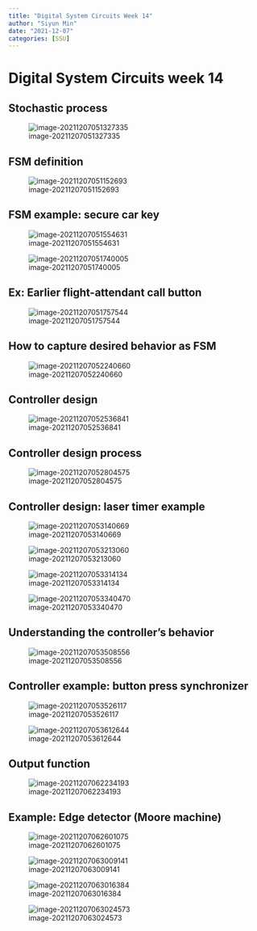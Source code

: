 ```yaml
---
title: "Digital System Circuits Week 14"
author: "Siyun Min"
date: "2021-12-07"
categories: [SSU]
---
```

# Digital System Circuits week 14

## Stochastic process

![image-20211207051327335](./image-20211207051327335.png)

## FSM definition

![image-20211207051152693](./image-20211207051152693.png)

## FSM example: secure car key

![image-20211207051554631](./image-20211207051554631.png)

![image-20211207051740005](./image-20211207051740005.png)

## Ex: Earlier flight-attendant call button

![image-20211207051757544](./image-20211207051757544.png)

## How to capture desired behavior as FSM

![image-20211207052240660](./image-20211207052240660.png)

## Controller design

![image-20211207052536841](./image-20211207052536841.png)

## Controller design process

![image-20211207052804575](./image-20211207052804575.png)

## Controller design: laser timer example

![image-20211207053140669](./image-20211207053140669.png)

![image-20211207053213060](./image-20211207053213060.png)

![image-20211207053314134](./image-20211207053314134.png)

![image-20211207053340470](./image-20211207053340470.png)

## Understanding the controller's behavior

![image-20211207053508556](./image-20211207053508556.png)

## Controller example: button press synchronizer

![image-20211207053526117](./image-20211207053526117.png)

![image-20211207053612644](./image-20211207053612644.png)

## Output function

![image-20211207062234193](./image-20211207062234193.png)

## Example: Edge detector (Moore machine)

![image-20211207062601075](./image-20211207062601075.png)

![image-20211207063009141](./image-20211207063009141.png)

![image-20211207063016384](./image-20211207063016384.png)

![image-20211207063024573](./image-20211207063024573.png)
